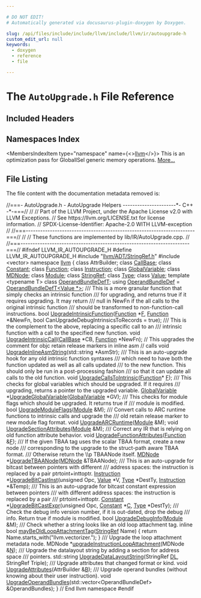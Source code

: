 ```yaml
---

# DO NOT EDIT!
# Automatically generated via docusaurus-plugin-doxygen by Doxygen.

slug: /api/files/include/include/llvm/include/llvm/ir/autoupgrade-h
custom_edit_url: null
keywords:
  - doxygen
  - reference
  - file

---
```





# The `AutoUpgrade.h` File Reference

<DoxygenPage pluginConfig={pluginConfig}>



## Included Headers

<IncludesList>
<IncludesListItem
  filePath="llvm/ADT/StringRef.h"
  permalink="/docs/api/files/include/include/llvm/include/llvm/adt/stringref-h"
  isLocal="true" />
<IncludesListItem
  filePath="vector"
  permalink=""
  isLocal="false" />
</IncludesList>

## Namespaces Index

<MembersIndex>

<MembersIndexItem
  type="namespace"
  name={<><a href="/docs/api/namespaces/llvm">llvm</a></>}>
This is an optimization pass for GlobalISel generic memory operations. <a href="/docs/api/namespaces/llvm/#details">More...</a>
</MembersIndexItem>

</MembersIndex>


## File Listing

The file content with the documentation metadata removed is:

<ProgramListing>

<Link id="l00001" /><CodeLine lineNumber="1"><Highlight kind="comment">//===- AutoUpgrade.h - AutoUpgrade Helpers ----------------------&#42;- C++ -&#42;-===//</Highlight><Highlight kind="normal"></Highlight></CodeLine>
<Link id="l00002" /><CodeLine lineNumber="2"><Highlight kind="normal"></Highlight><Highlight kind="comment">//</Highlight><Highlight kind="normal"></Highlight></CodeLine>
<Link id="l00003" /><CodeLine lineNumber="3"><Highlight kind="normal"></Highlight><Highlight kind="comment">// Part of the LLVM Project, under the Apache License v2.0 with LLVM Exceptions.</Highlight><Highlight kind="normal"></Highlight></CodeLine>
<Link id="l00004" /><CodeLine lineNumber="4"><Highlight kind="normal"></Highlight><Highlight kind="comment">// See https://llvm.org/LICENSE.txt for license information.</Highlight><Highlight kind="normal"></Highlight></CodeLine>
<Link id="l00005" /><CodeLine lineNumber="5"><Highlight kind="normal"></Highlight><Highlight kind="comment">// SPDX-License-Identifier: Apache-2.0 WITH LLVM-exception</Highlight><Highlight kind="normal"></Highlight></CodeLine>
<Link id="l00006" /><CodeLine lineNumber="6"><Highlight kind="normal"></Highlight><Highlight kind="comment">//</Highlight><Highlight kind="normal"></Highlight></CodeLine>
<Link id="l00007" /><CodeLine lineNumber="7"><Highlight kind="normal"></Highlight><Highlight kind="comment">//===----------------------------------------------------------------------===//</Highlight><Highlight kind="normal"></Highlight></CodeLine>
<Link id="l00008" /><CodeLine lineNumber="8"><Highlight kind="normal"></Highlight><Highlight kind="comment">//</Highlight><Highlight kind="normal"></Highlight></CodeLine>
<Link id="l00009" /><CodeLine lineNumber="9"><Highlight kind="normal"></Highlight><Highlight kind="comment">//  These functions are implemented by lib/IR/AutoUpgrade.cpp.</Highlight><Highlight kind="normal"></Highlight></CodeLine>
<Link id="l00010" /><CodeLine lineNumber="10"><Highlight kind="normal"></Highlight><Highlight kind="comment">//</Highlight><Highlight kind="normal"></Highlight></CodeLine>
<Link id="l00011" /><CodeLine lineNumber="11"><Highlight kind="normal"></Highlight><Highlight kind="comment">//===----------------------------------------------------------------------===//</Highlight><Highlight kind="normal"></Highlight></CodeLine>
<Link id="l00012" /><CodeLine lineNumber="12"><Highlight kind="normal"></Highlight></CodeLine>
<Link id="l00013" /><CodeLine lineNumber="13"><Highlight kind="normal"></Highlight><Highlight kind="preprocessor">#ifndef LLVM&#95;IR&#95;AUTOUPGRADE&#95;H</Highlight><Highlight kind="normal"></Highlight></CodeLine>
<Link id="l00014" /><CodeLine lineNumber="14"><Highlight kind="normal"></Highlight><Highlight kind="preprocessor">#define LLVM&#95;IR&#95;AUTOUPGRADE&#95;H</Highlight><Highlight kind="normal"></Highlight></CodeLine>
<Link id="l00015" /><CodeLine lineNumber="15"><Highlight kind="normal"></Highlight></CodeLine>
<Link id="l00016" /><CodeLine lineNumber="16"><Highlight kind="normal"></Highlight><Highlight kind="preprocessor">#include &quot;<a href="/docs/api/files/include/include/llvm/include/llvm/adt/stringref-h">llvm/ADT/StringRef.h</a>&quot;</Highlight><Highlight kind="normal"></Highlight></CodeLine>
<Link id="l00017" /><CodeLine lineNumber="17"><Highlight kind="normal"></Highlight><Highlight kind="preprocessor">#include &lt;vector&gt;</Highlight><Highlight kind="normal"></Highlight></CodeLine>
<Link id="l00018" /><CodeLine lineNumber="18"><Highlight kind="normal"></Highlight></CodeLine>
<Link id="l00019" /><CodeLine lineNumber="19"><Highlight kind="normal"></Highlight><Highlight kind="keyword">namespace </Highlight><Highlight kind="normal"><a href="/docs/api/namespaces/llvm">llvm</a> &#123;</Highlight></CodeLine>
<Link id="l00020" /><CodeLine lineNumber="20"><Highlight kind="normal">  </Highlight><Highlight kind="keyword">class </Highlight><Highlight kind="normal">AttrBuilder;</Highlight></CodeLine>
<Link id="l00021" /><CodeLine lineNumber="21"><Highlight kind="normal">  </Highlight><Highlight kind="keyword">class </Highlight><Highlight kind="normal"><a href="/docs/api/classes/llvm/callbase">CallBase</a>;</Highlight></CodeLine>
<Link id="l00022" /><CodeLine lineNumber="22"><Highlight kind="normal">  </Highlight><Highlight kind="keyword">class </Highlight><Highlight kind="normal"><a href="/docs/api/classes/llvm/constant">Constant</a>;</Highlight></CodeLine>
<Link id="l00023" /><CodeLine lineNumber="23"><Highlight kind="normal">  </Highlight><Highlight kind="keyword">class </Highlight><Highlight kind="normal"><a href="/docs/api/classes/llvm/function">Function</a>;</Highlight></CodeLine>
<Link id="l00024" /><CodeLine lineNumber="24"><Highlight kind="normal">  </Highlight><Highlight kind="keyword">class </Highlight><Highlight kind="normal"><a href="/docs/api/classes/llvm/instruction">Instruction</a>;</Highlight></CodeLine>
<Link id="l00025" /><CodeLine lineNumber="25"><Highlight kind="normal">  </Highlight><Highlight kind="keyword">class </Highlight><Highlight kind="normal"><a href="/docs/api/classes/llvm/globalvariable">GlobalVariable</a>;</Highlight></CodeLine>
<Link id="l00026" /><CodeLine lineNumber="26"><Highlight kind="normal">  </Highlight><Highlight kind="keyword">class </Highlight><Highlight kind="normal"><a href="/docs/api/classes/llvm/mdnode">MDNode</a>;</Highlight></CodeLine>
<Link id="l00027" /><CodeLine lineNumber="27"><Highlight kind="normal">  </Highlight><Highlight kind="keyword">class </Highlight><Highlight kind="normal"><a href="/docs/api/classes/llvm/module">Module</a>;</Highlight></CodeLine>
<Link id="l00028" /><CodeLine lineNumber="28"><Highlight kind="normal">  </Highlight><Highlight kind="keyword">class </Highlight><Highlight kind="normal"><a href="/docs/api/classes/llvm/stringref">StringRef</a>;</Highlight></CodeLine>
<Link id="l00029" /><CodeLine lineNumber="29"><Highlight kind="normal">  </Highlight><Highlight kind="keyword">class </Highlight><Highlight kind="normal"><a href="/docs/api/classes/llvm/type">Type</a>;</Highlight></CodeLine>
<Link id="l00030" /><CodeLine lineNumber="30"><Highlight kind="normal">  </Highlight><Highlight kind="keyword">class </Highlight><Highlight kind="normal"><a href="/docs/api/classes/llvm/value">Value</a>;</Highlight></CodeLine>
<Link id="l00031" /><CodeLine lineNumber="31"><Highlight kind="normal"></Highlight></CodeLine>
<Link id="l00032" /><CodeLine lineNumber="32"><Highlight kind="normal">  </Highlight><Highlight kind="keyword">template</Highlight><Highlight kind="normal"> &lt;</Highlight><Highlight kind="keyword">typename</Highlight><Highlight kind="normal"> T&gt; </Highlight><Highlight kind="keyword">class </Highlight><Highlight kind="normal"><a href="/docs/api/classes/llvm/operandbundledeft">OperandBundleDefT</a>;</Highlight></CodeLine>
<Link id="l00033" /><CodeLine lineNumber="33" lineLink="/docs/api/namespaces/llvm/#aa97c65466bdd34abda6772dd32eb5d19"><Highlight kind="normal">  </Highlight><Highlight kind="keyword">using </Highlight><Highlight kind="normal"><a href="/docs/api/namespaces/llvm/#aa97c65466bdd34abda6772dd32eb5d19">OperandBundleDef</a> = <a href="/docs/api/classes/llvm/operandbundledeft">OperandBundleDefT&lt;Value &#42;&gt;</a>;</Highlight></CodeLine>
<Link id="l00034" /><CodeLine lineNumber="34"><Highlight kind="normal"></Highlight><Highlight kind="comment"></Highlight></CodeLine>
<Link id="l00035" /><CodeLine lineNumber="35"><Highlight kind="comment">  /// This is a more granular function that simply checks an intrinsic function</Highlight></CodeLine>
<Link id="l00036" /><CodeLine lineNumber="36"><Highlight kind="comment">  /// for upgrading, and returns true if it requires upgrading. It may return</Highlight></CodeLine>
<Link id="l00037" /><CodeLine lineNumber="37"><Highlight kind="comment">  /// null in NewFn if the all calls to the original intrinsic function</Highlight></CodeLine>
<Link id="l00038" /><CodeLine lineNumber="38"><Highlight kind="comment">  /// should be transformed to non-function-call instructions.</Highlight><Highlight kind="normal"></Highlight></CodeLine>
<Link id="l00039" /><CodeLine lineNumber="39"><Highlight kind="normal">  </Highlight><Highlight kind="keywordtype">bool</Highlight><Highlight kind="normal"> <a href="/docs/api/namespaces/llvm/#a2d04adf21012419a4bfcd24e75f85a9a">UpgradeIntrinsicFunction</a>(<a href="/docs/api/classes/llvm/function">Function</a> &#42;<a href="/docs/api/files/lib/lib/support/md5-cpp/#a96d73bbd7af15cb1fc38c3f4a3bd82e9">F</a>, <a href="/docs/api/classes/llvm/function">Function</a> &#42;&amp;NewFn,</Highlight></CodeLine>
<Link id="l00040" /><CodeLine lineNumber="40"><Highlight kind="normal">                                </Highlight><Highlight kind="keywordtype">bool</Highlight><Highlight kind="normal"> CanUpgradeDebugIntrinsicsToRecords = </Highlight><Highlight kind="keyword">true</Highlight><Highlight kind="normal">);</Highlight></CodeLine>
<Link id="l00041" /><CodeLine lineNumber="41"><Highlight kind="normal"></Highlight><Highlight kind="comment"></Highlight></CodeLine>
<Link id="l00042" /><CodeLine lineNumber="42"><Highlight kind="comment">  /// This is the complement to the above, replacing a specific call to an</Highlight></CodeLine>
<Link id="l00043" /><CodeLine lineNumber="43"><Highlight kind="comment">  /// intrinsic function with a call to the specified new function.</Highlight><Highlight kind="normal"></Highlight></CodeLine>
<Link id="l00044" /><CodeLine lineNumber="44"><Highlight kind="normal">  </Highlight><Highlight kind="keywordtype">void</Highlight><Highlight kind="normal"> <a href="/docs/api/namespaces/llvm/#a085e92ed481e12744fdf1740b4751327">UpgradeIntrinsicCall</a>(<a href="/docs/api/classes/llvm/callbase">CallBase</a> &#42;CB, <a href="/docs/api/classes/llvm/function">Function</a> &#42;NewFn);</Highlight></CodeLine>
<Link id="l00045" /><CodeLine lineNumber="45"><Highlight kind="normal"></Highlight></CodeLine>
<Link id="l00046" /><CodeLine lineNumber="46"><Highlight kind="normal">  </Highlight><Highlight kind="comment">// This upgrades the comment for objc retain release markers in inline asm</Highlight><Highlight kind="normal"></Highlight></CodeLine>
<Link id="l00047" /><CodeLine lineNumber="47"><Highlight kind="normal">  </Highlight><Highlight kind="comment">// calls</Highlight><Highlight kind="normal"></Highlight></CodeLine>
<Link id="l00048" /><CodeLine lineNumber="48"><Highlight kind="normal">  </Highlight><Highlight kind="keywordtype">void</Highlight><Highlight kind="normal"> <a href="/docs/api/namespaces/llvm/#a1c6fc8ba1563e284eedf98783ea96259">UpgradeInlineAsmString</a>(std::string &#42;AsmStr);</Highlight></CodeLine>
<Link id="l00049" /><CodeLine lineNumber="49"><Highlight kind="normal"></Highlight><Highlight kind="comment"></Highlight></CodeLine>
<Link id="l00050" /><CodeLine lineNumber="50"><Highlight kind="comment">  /// This is an auto-upgrade hook for any old intrinsic function syntaxes</Highlight></CodeLine>
<Link id="l00051" /><CodeLine lineNumber="51"><Highlight kind="comment">  /// which need to have both the function updated as well as all calls updated</Highlight></CodeLine>
<Link id="l00052" /><CodeLine lineNumber="52"><Highlight kind="comment">  /// to the new function. This should only be run in a post-processing fashion</Highlight></CodeLine>
<Link id="l00053" /><CodeLine lineNumber="53"><Highlight kind="comment">  /// so that it can update all calls to the old function.</Highlight><Highlight kind="normal"></Highlight></CodeLine>
<Link id="l00054" /><CodeLine lineNumber="54"><Highlight kind="normal">  </Highlight><Highlight kind="keywordtype">void</Highlight><Highlight kind="normal"> <a href="/docs/api/namespaces/llvm/#a37ebeca7ea2d3fdb9b4d3d6c0fc801f5">UpgradeCallsToIntrinsic</a>(<a href="/docs/api/classes/llvm/function">Function</a>&#42; <a href="/docs/api/files/lib/lib/support/md5-cpp/#a96d73bbd7af15cb1fc38c3f4a3bd82e9">F</a>);</Highlight></CodeLine>
<Link id="l00055" /><CodeLine lineNumber="55"><Highlight kind="normal"></Highlight><Highlight kind="comment"></Highlight></CodeLine>
<Link id="l00056" /><CodeLine lineNumber="56"><Highlight kind="comment">  /// This checks for global variables which should be upgraded. If it requires</Highlight></CodeLine>
<Link id="l00057" /><CodeLine lineNumber="57"><Highlight kind="comment">  /// upgrading, returns a pointer to the upgraded variable.</Highlight><Highlight kind="normal"></Highlight></CodeLine>
<Link id="l00058" /><CodeLine lineNumber="58"><Highlight kind="normal">  <a href="/docs/api/classes/llvm/globalvariable">GlobalVariable</a> &#42;<a href="/docs/api/namespaces/llvm/#a95b7e7311ec52352ada27699c3c9c470">UpgradeGlobalVariable</a>(<a href="/docs/api/classes/llvm/globalvariable">GlobalVariable</a> &#42;GV);</Highlight></CodeLine>
<Link id="l00059" /><CodeLine lineNumber="59"><Highlight kind="normal"></Highlight><Highlight kind="comment"></Highlight></CodeLine>
<Link id="l00060" /><CodeLine lineNumber="60"><Highlight kind="comment">  /// This checks for module flags which should be upgraded. It returns true if</Highlight></CodeLine>
<Link id="l00061" /><CodeLine lineNumber="61"><Highlight kind="comment">  /// module is modified.</Highlight><Highlight kind="normal"></Highlight></CodeLine>
<Link id="l00062" /><CodeLine lineNumber="62"><Highlight kind="normal">  </Highlight><Highlight kind="keywordtype">bool</Highlight><Highlight kind="normal"> <a href="/docs/api/namespaces/llvm/#a40c011ab750e2b4ea0d6b8076345cb0c">UpgradeModuleFlags</a>(<a href="/docs/api/classes/llvm/module">Module</a> &amp;M);</Highlight></CodeLine>
<Link id="l00063" /><CodeLine lineNumber="63"><Highlight kind="normal"></Highlight><Highlight kind="comment"></Highlight></CodeLine>
<Link id="l00064" /><CodeLine lineNumber="64"><Highlight kind="comment">  /// Convert calls to ARC runtime functions to intrinsic calls and upgrade the</Highlight></CodeLine>
<Link id="l00065" /><CodeLine lineNumber="65"><Highlight kind="comment">  /// old retain release marker to new module flag format.</Highlight><Highlight kind="normal"></Highlight></CodeLine>
<Link id="l00066" /><CodeLine lineNumber="66"><Highlight kind="normal">  </Highlight><Highlight kind="keywordtype">void</Highlight><Highlight kind="normal"> <a href="/docs/api/namespaces/llvm/#aef10fb11205c2a096e040dd6b75148eb">UpgradeARCRuntime</a>(<a href="/docs/api/classes/llvm/module">Module</a> &amp;M);</Highlight></CodeLine>
<Link id="l00067" /><CodeLine lineNumber="67"><Highlight kind="normal"></Highlight></CodeLine>
<Link id="l00068" /><CodeLine lineNumber="68"><Highlight kind="normal">  </Highlight><Highlight kind="keywordtype">void</Highlight><Highlight kind="normal"> <a href="/docs/api/namespaces/llvm/#a08f09f6a0568054ba5a1db783b6eeae5">UpgradeSectionAttributes</a>(<a href="/docs/api/classes/llvm/module">Module</a> &amp;M);</Highlight></CodeLine>
<Link id="l00069" /><CodeLine lineNumber="69"><Highlight kind="normal"></Highlight><Highlight kind="comment"></Highlight></CodeLine>
<Link id="l00070" /><CodeLine lineNumber="70"><Highlight kind="comment">  /// Correct any IR that is relying on old function attribute behavior.</Highlight><Highlight kind="normal"></Highlight></CodeLine>
<Link id="l00071" /><CodeLine lineNumber="71"><Highlight kind="normal">  </Highlight><Highlight kind="keywordtype">void</Highlight><Highlight kind="normal"> <a href="/docs/api/namespaces/llvm/#ad73f9adce7cce90507a082ae3b30eb36">UpgradeFunctionAttributes</a>(<a href="/docs/api/classes/llvm/function">Function</a> &amp;<a href="/docs/api/files/lib/lib/support/md5-cpp/#a96d73bbd7af15cb1fc38c3f4a3bd82e9">F</a>);</Highlight></CodeLine>
<Link id="l00072" /><CodeLine lineNumber="72"><Highlight kind="normal"></Highlight><Highlight kind="comment"></Highlight></CodeLine>
<Link id="l00073" /><CodeLine lineNumber="73"><Highlight kind="comment">  /// If the given TBAA tag uses the scalar TBAA format, create a new node</Highlight></CodeLine>
<Link id="l00074" /><CodeLine lineNumber="74"><Highlight kind="comment">  /// corresponding to the upgrade to the struct-path aware TBAA format.</Highlight></CodeLine>
<Link id="l00075" /><CodeLine lineNumber="75"><Highlight kind="comment">  /// Otherwise return the \\p TBAANode itself.</Highlight><Highlight kind="normal"></Highlight></CodeLine>
<Link id="l00076" /><CodeLine lineNumber="76"><Highlight kind="normal">  <a href="/docs/api/classes/llvm/mdnode">MDNode</a> &#42;<a href="/docs/api/namespaces/llvm/#ae7ee47904c2a7f2c3af3824c90b5a2ec">UpgradeTBAANode</a>(<a href="/docs/api/classes/llvm/mdnode">MDNode</a> &amp;TBAANode);</Highlight></CodeLine>
<Link id="l00077" /><CodeLine lineNumber="77"><Highlight kind="normal"></Highlight><Highlight kind="comment"></Highlight></CodeLine>
<Link id="l00078" /><CodeLine lineNumber="78"><Highlight kind="comment">  /// This is an auto-upgrade for bitcast between pointers with different</Highlight></CodeLine>
<Link id="l00079" /><CodeLine lineNumber="79"><Highlight kind="comment">  /// address spaces: the instruction is replaced by a pair ptrtoint+inttoptr.</Highlight><Highlight kind="normal"></Highlight></CodeLine>
<Link id="l00080" /><CodeLine lineNumber="80"><Highlight kind="normal">  <a href="/docs/api/classes/llvm/instruction">Instruction</a> &#42;<a href="/docs/api/namespaces/llvm/#aac20eb5c6ac0036298cbfb44d3b9cc82">UpgradeBitCastInst</a>(</Highlight><Highlight kind="keywordtype">unsigned</Highlight><Highlight kind="normal"> Opc, <a href="/docs/api/classes/llvm/value">Value</a> &#42;V, <a href="/docs/api/classes/llvm/type">Type</a> &#42;DestTy,</Highlight></CodeLine>
<Link id="l00081" /><CodeLine lineNumber="81"><Highlight kind="normal">                                  <a href="/docs/api/classes/llvm/instruction">Instruction</a> &#42;&amp;Temp);</Highlight></CodeLine>
<Link id="l00082" /><CodeLine lineNumber="82"><Highlight kind="normal"></Highlight><Highlight kind="comment"></Highlight></CodeLine>
<Link id="l00083" /><CodeLine lineNumber="83"><Highlight kind="comment">  /// This is an auto-upgrade for bitcast constant expression between pointers</Highlight></CodeLine>
<Link id="l00084" /><CodeLine lineNumber="84"><Highlight kind="comment">  /// with different address spaces: the instruction is replaced by a pair</Highlight></CodeLine>
<Link id="l00085" /><CodeLine lineNumber="85"><Highlight kind="comment">  /// ptrtoint+inttoptr.</Highlight><Highlight kind="normal"></Highlight></CodeLine>
<Link id="l00086" /><CodeLine lineNumber="86"><Highlight kind="normal">  <a href="/docs/api/classes/llvm/constant">Constant</a> &#42;<a href="/docs/api/namespaces/llvm/#a5352cd5bd63b8038b094b324190f3a8a">UpgradeBitCastExpr</a>(</Highlight><Highlight kind="keywordtype">unsigned</Highlight><Highlight kind="normal"> Opc, <a href="/docs/api/classes/llvm/constant">Constant</a> &#42;<a href="/docs/api/namespaces/llvm/callingconv/#ac6aa1387c4375260e2468eb5a77fdb4cafd841a49aec1539bc88abc8ff9e170fb">C</a>, <a href="/docs/api/classes/llvm/type">Type</a> &#42;DestTy);</Highlight></CodeLine>
<Link id="l00087" /><CodeLine lineNumber="87"><Highlight kind="normal"></Highlight><Highlight kind="comment"></Highlight></CodeLine>
<Link id="l00088" /><CodeLine lineNumber="88"><Highlight kind="comment">  /// Check the debug info version number, if it is out-dated, drop the debug</Highlight></CodeLine>
<Link id="l00089" /><CodeLine lineNumber="89"><Highlight kind="comment">  /// info. Return true if module is modified.</Highlight><Highlight kind="normal"></Highlight></CodeLine>
<Link id="l00090" /><CodeLine lineNumber="90"><Highlight kind="normal">  </Highlight><Highlight kind="keywordtype">bool</Highlight><Highlight kind="normal"> <a href="/docs/api/namespaces/llvm/#ad3c29183c5faa7f5a352807af8aca268">UpgradeDebugInfo</a>(<a href="/docs/api/classes/llvm/module">Module</a> &amp;M);</Highlight></CodeLine>
<Link id="l00091" /><CodeLine lineNumber="91"><Highlight kind="normal"></Highlight><Highlight kind="comment"></Highlight></CodeLine>
<Link id="l00092" /><CodeLine lineNumber="92"><Highlight kind="comment">  /// Check whether a string looks like an old loop attachment tag.</Highlight><Highlight kind="normal"></Highlight></CodeLine>
<Link id="l00093" /><CodeLine lineNumber="93" lineLink="/docs/api/namespaces/llvm/#a73009daafc2d5b9a3fc14e3acc2eaa16"><Highlight kind="normal">  </Highlight><Highlight kind="keyword">inline</Highlight><Highlight kind="normal"> </Highlight><Highlight kind="keywordtype">bool</Highlight><Highlight kind="normal"> <a href="/docs/api/namespaces/llvm/#a73009daafc2d5b9a3fc14e3acc2eaa16">mayBeOldLoopAttachmentTag</a>(<a href="/docs/api/classes/llvm/stringref">StringRef</a> Name) &#123;</Highlight></CodeLine>
<Link id="l00094" /><CodeLine lineNumber="94"><Highlight kind="normal">    </Highlight><Highlight kind="keywordflow">return</Highlight><Highlight kind="normal"> Name.starts&#95;with(</Highlight><Highlight kind="stringliteral">&quot;llvm.vectorizer.&quot;</Highlight><Highlight kind="normal">);</Highlight></CodeLine>
<Link id="l00095" /><CodeLine lineNumber="95"><Highlight kind="normal">  &#125;</Highlight></CodeLine>
<Link id="l00096" /><CodeLine lineNumber="96"><Highlight kind="normal"></Highlight><Highlight kind="comment"></Highlight></CodeLine>
<Link id="l00097" /><CodeLine lineNumber="97"><Highlight kind="comment">  /// Upgrade the loop attachment metadata node.</Highlight><Highlight kind="normal"></Highlight></CodeLine>
<Link id="l00098" /><CodeLine lineNumber="98"><Highlight kind="normal">  MDNode &#42;<a href="/docs/api/namespaces/llvm/#a331b2acd066a224f2e98163aee07bf96">upgradeInstructionLoopAttachment</a>(MDNode &amp;<a href="/docs/api/files/lib/lib/support/regcomp-c/#a0240ac851181b84ac374872dc5434ee4">N</a>);</Highlight></CodeLine>
<Link id="l00099" /><CodeLine lineNumber="99"><Highlight kind="normal"></Highlight><Highlight kind="comment"></Highlight></CodeLine>
<Link id="l00100" /><CodeLine lineNumber="100"><Highlight kind="comment">  /// Upgrade the datalayout string by adding a section for address space</Highlight></CodeLine>
<Link id="l00101" /><CodeLine lineNumber="101"><Highlight kind="comment">  /// pointers.</Highlight><Highlight kind="normal"></Highlight></CodeLine>
<Link id="l00102" /><CodeLine lineNumber="102"><Highlight kind="normal">  std::string <a href="/docs/api/namespaces/llvm/#a7d22c115f5634f10ef137c93c762ebca">UpgradeDataLayoutString</a>(StringRef <a href="/docs/api/files/lib/lib/target/lib/target/arm/armslshardening-cpp/#ad467c4ab9119043f9b7750ab986be61a">DL</a>, StringRef Triple);</Highlight></CodeLine>
<Link id="l00103" /><CodeLine lineNumber="103"><Highlight kind="normal"></Highlight><Highlight kind="comment"></Highlight></CodeLine>
<Link id="l00104" /><CodeLine lineNumber="104"><Highlight kind="comment">  /// Upgrade attributes that changed format or kind.</Highlight><Highlight kind="normal"></Highlight></CodeLine>
<Link id="l00105" /><CodeLine lineNumber="105"><Highlight kind="normal">  </Highlight><Highlight kind="keywordtype">void</Highlight><Highlight kind="normal"> <a href="/docs/api/namespaces/llvm/#a34c89c416395df723a937ace993f511a">UpgradeAttributes</a>(AttrBuilder &amp;<a href="/docs/api/files/lib/lib/ir/builtingcs-cpp/#ae76959fe811ba090de4cba69ac00f1da">B</a>);</Highlight></CodeLine>
<Link id="l00106" /><CodeLine lineNumber="106"><Highlight kind="normal"></Highlight><Highlight kind="comment"></Highlight></CodeLine>
<Link id="l00107" /><CodeLine lineNumber="107"><Highlight kind="comment">  /// Upgrade operand bundles (without knowing about their user instruction).</Highlight><Highlight kind="normal"></Highlight></CodeLine>
<Link id="l00108" /><CodeLine lineNumber="108"><Highlight kind="normal">  </Highlight><Highlight kind="keywordtype">void</Highlight><Highlight kind="normal"> <a href="/docs/api/namespaces/llvm/#a4fcfc9df3719d7267a6a71bb8174d970">UpgradeOperandBundles</a>(std::vector&lt;OperandBundleDef&gt; &amp;OperandBundles);</Highlight></CodeLine>
<Link id="l00109" /><CodeLine lineNumber="109"><Highlight kind="normal"></Highlight></CodeLine>
<Link id="l00110" /><CodeLine lineNumber="110"><Highlight kind="normal">&#125; </Highlight><Highlight kind="comment">// End llvm namespace</Highlight><Highlight kind="normal"></Highlight></CodeLine>
<Link id="l00111" /><CodeLine lineNumber="111"><Highlight kind="normal"></Highlight></CodeLine>
<Link id="l00112" /><CodeLine lineNumber="112"><Highlight kind="normal"></Highlight><Highlight kind="preprocessor">#endif</Highlight></CodeLine>

</ProgramListing>


</DoxygenPage>
